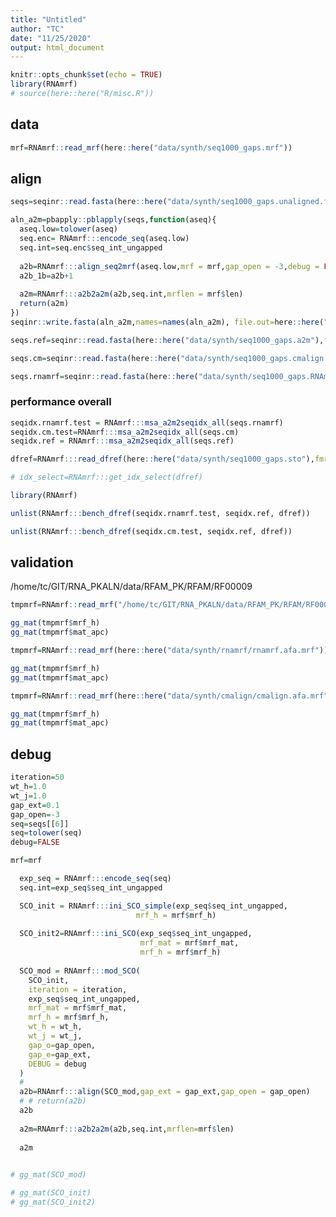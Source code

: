 ```yaml
---
title: "Untitled"
author: "TC"
date: "11/25/2020"
output: html_document
---
```


```r
knitr::opts_chunk$set(echo = TRUE)
library(RNAmrf)
# source(here::here("R/misc.R"))
```

## data

```r
mrf=RNAmrf::read_mrf(here::here("data/synth/seq1000_gaps.mrf"))
```

## align
```r
seqs=seqinr::read.fasta(here::here("data/synth/seq1000_gaps.unaligned.fasta"),forceDNAtolower=FALSE)

aln_a2m=pbapply::pblapply(seqs,function(aseq){
  aseq.low=tolower(aseq)
  seq.enc= RNAmrf:::encode_seq(aseq.low)
  seq.int=seq.enc$seq_int_ungapped
  
  a2b=RNAmrf:::align_seq2mrf(aseq.low,mrf = mrf,gap_open = -3,debug = FALSE,iteration = 20,init_method=2)
  a2b_1b=a2b+1
  
  a2m=RNAmrf:::a2b2a2m(a2b,seq.int,mrflen = mrf$len)
  return(a2m)
})
seqinr::write.fasta(aln_a2m,names=names(aln_a2m), file.out=here::here("data/synth/seq1000_gaps.RNAmrf.a2m"))
```


```r


seqs.ref=seqinr::read.fasta(here::here("data/synth/seq1000_gaps.a2m"),forceDNAtolower=FALSE)

seqs.cm=seqinr::read.fasta(here::here("data/synth/seq1000_gaps.cmalign.a2m"),forceDNAtolower=FALSE)

seqs.rnamrf=seqinr::read.fasta(here::here("data/synth/seq1000_gaps.RNAmrf.a2m"),forceDNAtolower=FALSE)

```


### performance overall
```r
seqidx.rnamrf.test = RNAmrf:::msa_a2m2seqidx_all(seqs.rnamrf)
seqidx.cm.test=RNAmrf:::msa_a2m2seqidx_all(seqs.cm)
seqidx.ref = RNAmrf:::msa_a2m2seqidx_all(seqs.ref)

```


```r
dfref=RNAmrf:::read_dfref(here::here("data/synth/seq1000_gaps.sto"),fmrf=here::here("data/synth/seq1000_gaps.mrf"))

# idx_select=RNAmrf:::get_idx_select(dfref)
```

```r
library(RNAmrf)
```

```r
unlist(RNAmrf:::bench_dfref(seqidx.rnamrf.test, seqidx.ref, dfref))

unlist(RNAmrf:::bench_dfref(seqidx.cm.test, seqidx.ref, dfref))
```




## validation
/home/tc/GIT/RNA_PKALN/data/RFAM_PK/RFAM/RF00009

```r
tmpmrf=RNAmrf::read_mrf("/home/tc/GIT/RNA_PKALN/data/RFAM_PK/RFAM/RF00009/RF00009.afa.mrf")

gg_mat(tmpmrf$mrf_h)
gg_mat(tmpmrf$mat_apc)
```


```r
tmpmrf=RNAmrf::read_mrf(here::here("data/synth/rnamrf/rnamrf.afa.mrf"))

gg_mat(tmpmrf$mrf_h)
gg_mat(tmpmrf$mat_apc)
```


```r
tmpmrf=RNAmrf::read_mrf(here::here("data/synth/cmalign/cmalign.afa.mrf"))

gg_mat(tmpmrf$mrf_h)
gg_mat(tmpmrf$mat_apc)
```

## debug


```r

iteration=50
wt_h=1.0
wt_j=1.0
gap_ext=0.1
gap_open=-3
seq=seqs[[6]]
seq=tolower(seq)
debug=FALSE

mrf=mrf

  exp_seq = RNAmrf:::encode_seq(seq)
  seq.int=exp_seq$seq_int_ungapped

  SCO_init = RNAmrf:::ini_SCO_simple(exp_seq$seq_int_ungapped,
                            mrf_h = mrf$mrf_h)
  
  SCO_init2=RNAmrf:::ini_SCO(exp_seq$seq_int_ungapped,
                             mrf_mat = mrf$mrf_mat,
                             mrf_h = mrf$mrf_h)
  
  SCO_mod = RNAmrf:::mod_SCO(
    SCO_init,
    iteration = iteration,
    exp_seq$seq_int_ungapped,
    mrf_mat = mrf$mrf_mat,
    mrf_h = mrf$mrf_h,
    wt_h = wt_h,
    wt_j = wt_j,
    gap_o=gap_open,
    gap_e=gap_ext,
    DEBUG = debug
  )
  # 
  a2b=RNAmrf:::align(SCO_mod,gap_ext = gap_ext,gap_open = gap_open)
  # # return(a2b)
  a2b
  
  a2m=RNAmrf:::a2b2a2m(a2b,seq.int,mrflen=mrf$len)
  
  a2m

  
# gg_mat(SCO_mod)

# gg_mat(SCO_init)
# gg_mat(SCO_init2)
```